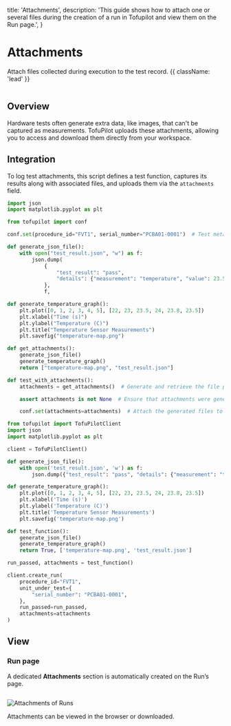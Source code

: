   title: 'Attachments',
  description:
    'This guide shows how to attach one or several files during the creation of a run in Tofupilot and view them on the Run page.',
}

# Attachments
Attach files collected during execution to the test record. {{ className: 'lead' }}

<Image
  src="/attachments-header.png"
  alt=""
/>

## Overview
Hardware tests often generate extra data, like images, that can't be captured as measurements. TofuPilot uploads these attachments, allowing you to access and download them directly from your workspace.

## Integration

To log test attachments, this script defines a test function, captures its results along with associated files, and uploads them via the `attachments` field.

<CodeGroup label='create_run_with_attachments.py'>

```python {{ title: 'Pytest plugin' }}
import json
import matplotlib.pyplot as plt

from tofupilot import conf

conf.set(procedure_id="FVT1", serial_number="PCBA01-0001")  # Test metadata

def generate_json_file():
    with open("test_result.json", "w") as f:
        json.dump(
            {
                "test_result": "pass",
                "details": {"measurement": "temperature", "value": 23.5},
            },
            f,

def generate_temperature_graph():
    plt.plot([0, 1, 2, 3, 4, 5], [22, 23, 23.5, 24, 23.8, 23.5])
    plt.xlabel("Time (s)")
    plt.ylabel("Temperature (C)")
    plt.title("Temperature Sensor Measurements")
    plt.savefig("temperature-map.png")

def get_attachments():
    generate_json_file()
    generate_temperature_graph()
    return ["temperature-map.png", "test_result.json"]

def test_with_attachments():
    attachments = get_attachments()  # Generate and retrieve the file paths of attachments

    assert attachments is not None  # Ensure that attachments were generated

    conf.set(attachments=attachments)  # Attach the generated files to the test configuration
```

```python {{ title: 'Python client' }}
from tofupilot import TofuPilotClient
import json
import matplotlib.pyplot as plt

client = TofuPilotClient()

def generate_json_file():
    with open('test_result.json', 'w') as f:
        json.dump({"test_result": "pass", "details": {"measurement": "temperature", "value": 23.5}}, f)

def generate_temperature_graph():
    plt.plot([0, 1, 2, 3, 4, 5], [22, 23, 23.5, 24, 23.8, 23.5])
    plt.xlabel('Time (s)')
    plt.ylabel('Temperature (C)')
    plt.title('Temperature Sensor Measurements')
    plt.savefig('temperature-map.png')

def test_function():
    generate_json_file()
    generate_temperature_graph()
    return True, ['temperature-map.png', 'test_result.json']

run_passed, attachments = test_function()

client.create_run(
    procedure_id="FVT1",
    unit_under_test={
        "serial_number": "PCBA01-0001",
    },
    run_passed=run_passed,
    attachments=attachments
)
```

</CodeGroup>

## View

### Run page

A dedicated **Attachments** section is automatically created on the Run’s page.

<Image
  src="/attachments-page-run.png"
  alt=""
/>

<Image src="/run-attachments.png" alt="Attachments of Runs" />

Attachments can be viewed in the browser or downloaded.
